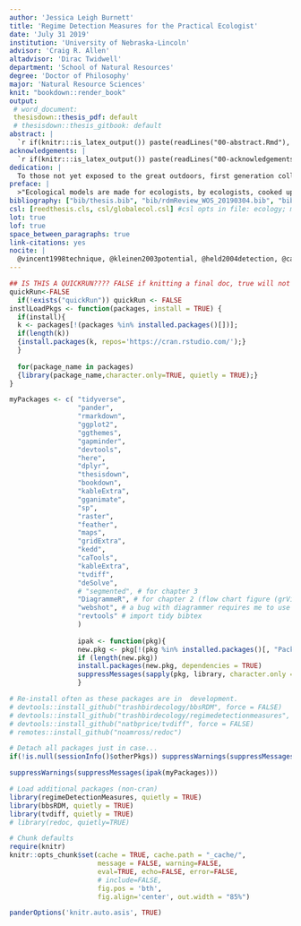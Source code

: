 ```yaml
---
author: 'Jessica Leigh Burnett'
title: 'Regime Detection Measures for the Practical Ecologist'
date: 'July 31 2019'
institution: 'University of Nebraska-Lincoln'
advisor: 'Craig R. Allen'
altadvisor: 'Dirac Twidwell'
department: 'School of Natural Resources'
degree: 'Doctor of Philosophy'
major: 'Natural Resource Sciences'
knit: "bookdown::render_book"
output: 
 # word_document:
 thesisdown::thesis_pdf: default
 # thesisdown::thesis_gitbook: default
abstract: |
  `r if(knitr:::is_latex_output()) paste(readLines("00-abstract.Rmd"), collapse = '\n  ')`
acknowledgements: |
  `r if(knitr:::is_latex_output()) paste(readLines("00-acknowledgements.Rmd"), collapse = '\n  ')`
dedication: |
  To those not yet exposed to the great outdoors, first generation college students, Mike Moulton, S, and to myself. 
preface: |
  >"Ecological models are made for ecologists, by ecologists, cooked up for consumption by ecologists" &mdash;source unknown
bibliography: ["bib/thesis.bib", "bib/rdmReview_WOS_20190304.bib", "bib/rdmMethodsReview.bib","bib/packages.bib"]
csl: [reedthesis.cls, csl/globalecol.csl] #csl opts in file: ecology; mee; apa (or list.files("./csl"))
lot: true
lof: true
space_between_paragraphs: true
link-citations: yes
nocite: | 
  @vincent1998technique, @kleinen2003potential, @held2004detection, @carpenter2008leading, @ives2003estimating, @livina2007modified, @biggs2009turning, @andersen_ecological_2009, , @carpenter2006rising, @guttal2008changing, @biggs2009turning, @seekell2011conditional, @carpenterBrock2011early, @ives2012detecting, @carpenter2011early, @ives2012detecting, @carpenter2010early, @ducre2003comparison, @jo2016bayesian, @mauget2003multidecadal, @karl1987approach, @pettitt1979non, @goossens1987recognize, @yonetani1993detection, @alexandersson1986homogeneity, @solow1987testing, @oerlemans1978objective, @buishand1982some, @francis1994decadal, @buishand1982some, @moustakides2009numerical, @brock_variance_2006, @cazelles2008wavelet, @karl1987approach, @rodionov_sequential_2005, @ebbesmeyer19911976, @fath_regime_2003, @solow_test_2005,  @lanzante1996resistant, @gal2010novel,  @tong1990nonlinear, @see gal2010novel,  @he2008new, @pawlowski_identification_2008, @rodionov2004sequential, @parparov2017quantifying, @parparov2015quantifying, @lade2012early, @baker2010new, @qi2016resilience, @pawlowski_identification_2008, @mantua_methods_2004, @wang2011application, @yin2017methods, @easterling1995new, @groger2011analyses, @peterson1998ecological, @zurlini2014early, @tidyverse, @bbsRDM, @regimeDetectionMeasures, @tvdiff, @pander, @ggplot2, @ggthemes, @gapminder, @devtools, @here, @dplyr, @kableExtra, @sp, @raster, @sp2, @bookdown, @rmarkdown, @webshot, @revtools, @revtools2, @base, @maps, @kedd, @gridExtra, @caTools, @deSolve, @DiagrammeR
---
```

```r
## IS THIS A QUICKRUN???? FALSE if knitting a final doc, true will not knit all simulations becaues time expensive # i think i disabled this, though?
quickRun<-FALSE
  if(!exists("quickRun")) quickRun <- FALSE
instlLoadPkgs <- function(packages, install = TRUE) {
  if(install){
  k <- packages[!(packages %in% installed.packages()[])];
  if(length(k))
  {install.packages(k, repos='https://cran.rstudio.com/');}
  }
  
  for(package_name in packages)
  {library(package_name,character.only=TRUE, quietly = TRUE);}
}

myPackages <- c( "tidyverse",
                 "pander",
                 "rmarkdown",
                 "ggplot2", 
                 "ggthemes", 
                 "gapminder",
                 "devtools", 
                 "here", 
                 "dplyr",
                 "thesisdown",
                 "bookdown",
                 "kableExtra", 
                 "gganimate", 
                 "sp", 
                 "raster",
                 "feather", 
                 "maps",
                 "gridExtra",
                 "kedd", 
                 "caTools", 
                 "kableExtra",
                 "tvdiff",
                 "deSolve", 
                 # "segmented", # for chapter 3
                 "DiagrammeR", # for chapter 2 (flow chart figure (grViz))
                 "webshot", # a bug with diagrammer requires me to use this when printing to .pdf
                 "revtools" # import tidy bibtex
                 )
                 
                 ipak <- function(pkg){
                 new.pkg <- pkg[!(pkg %in% installed.packages()[, "Package"])]
                 if (length(new.pkg))
                 install.packages(new.pkg, dependencies = TRUE)
                 suppressMessages(sapply(pkg, library, character.only = TRUE))
                 }

# Re-install often as these packages are in  development.
# devtools::install_github("trashbirdecology/bbsRDM", force = FALSE)
# devtools::install_github("trashbirdecology/regimedetectionmeasures", force = FALSE)
# devtools::install_github("natbprice/tvdiff", force = FALSE)
# remotes::install_github("noamross/redoc")

```

```r
# Detach all packages just in case...
if(!is.null(sessionInfo()$otherPkgs)) suppressWarnings(suppressMessages(lapply(paste('package:', names(sessionInfo()$otherPkgs),sep=""), detach,character.only=TRUE,unload=TRUE)))

suppressWarnings(suppressMessages(ipak(myPackages)))

# Load additional packages (non-cran)
library(regimeDetectionMeasures, quietly = TRUE) 
library(bbsRDM, quietly = TRUE)
library(tvdiff, quietly = TRUE)
# library(redoc, quietly=TRUE)
```

```r
# Chunk defaults
require(knitr)
knitr::opts_chunk$set(cache = TRUE, cache.path = "_cache/",
                      message = FALSE, warning=FALSE,
                      eval=TRUE, echo=FALSE, error=FALSE,
                      # include=FALSE, 
                      fig.pos = 'bth',
                      fig.align='center', out.width = "85%")
```

```r
panderOptions('knitr.auto.asis', TRUE)
```

<!-- # Abstract {.unnumbered} -->

<!-- Do not remove the line with the  '.unnumbered' -->
<!-- There is something buggy about it, when I remove it shit goes bananas.  -->
<!-- Need to figure out how to fix because it inserts like two blank pages! -->

